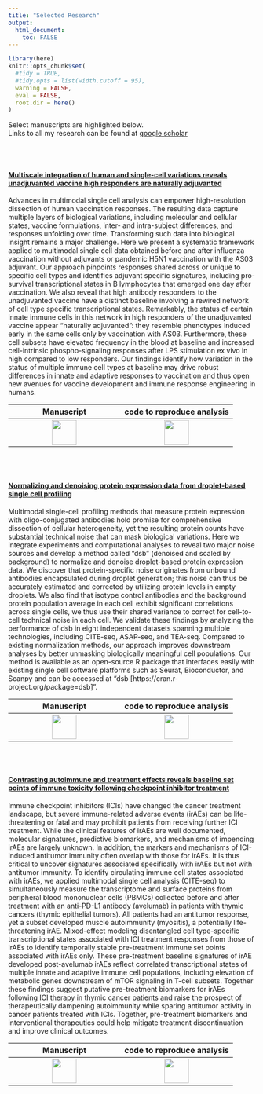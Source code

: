 ```yaml
---
title: "Selected Research"
output: 
  html_document:
    toc: FALSE
---
```


```r
library(here)
knitr::opts_chunk$set(
  #tidy = TRUE,
  #tidy.opts = list(width.cutoff = 95),
  warning = FALSE, 
  eval = FALSE,
  root.dir = here()
)
```

Select manuscripts are highlighted below.  
Links to all my research can be found at [google scholar](https://scholar.google.com/citations?user=eDbDGyIAAAAJ&hl=en) 

<br>
<br>

#### [**Multiscale integration of human and single-cell variations reveals unadjuvanted vaccine high responders are naturally adjuvanted**](https://www.medrxiv.org/content/10.1101/2023.03.20.23287474v1)  
Advances in multimodal single cell analysis can empower high-resolution dissection of human vaccination responses. The resulting data capture multiple layers of biological variations, including molecular and cellular states, vaccine formulations, inter- and intra-subject differences, and responses unfolding over time. Transforming such data into biological insight remains a major challenge. Here we present a systematic framework applied to multimodal single cell data obtained before and after influenza vaccination without adjuvants or pandemic H5N1 vaccination with the AS03 adjuvant. Our approach pinpoints responses shared across or unique to specific cell types and identifies adjuvant specific signatures, including pro-survival transcriptional states in B lymphocytes that emerged one day after vaccination. We also reveal that high antibody responders to the unadjuvanted vaccine have a distinct baseline involving a rewired network of cell type specific transcriptional states. Remarkably, the status of certain innate immune cells in this network in high responders of the unadjuvanted vaccine appear “naturally adjuvanted”: they resemble phenotypes induced early in the same cells only by vaccination with AS03. Furthermore, these cell subsets have elevated frequency in the blood at baseline and increased cell-intrinsic phospho-signaling responses after LPS stimulation ex vivo in high compared to low responders. Our findings identify how variation in the status of multiple immune cell types at baseline may drive robust differences in innate and adaptive responses to vaccination and thus open new avenues for vaccine development and immune response engineering in humans.

| Manuscript  | code to reproduce analysis |
| :-------------: | :-------------: |
|[ <img src="man/figures/paper.png" width="50" >](https://www.medrxiv.org/content/10.1101/2023.03.20.23287474v1) | [<img src="man/figures/github-mark.png"  width="50" >](https://niaid.github.io/fsc/)  |


<br>
<br>


#### [**Normalizing and denoising protein expression data from droplet-based single cell profiling**](https://www.nature.com/articles/s41467-022-29356-8)  
Multimodal single-cell profiling methods that measure protein expression with oligo-conjugated antibodies hold promise for comprehensive dissection of cellular heterogeneity, yet the resulting protein counts have substantial technical noise that can mask biological variations. Here we integrate experiments and computational analyses to reveal two major noise sources and develop a method called “dsb” (denoised and scaled by background) to normalize and denoise droplet-based protein expression data. We discover that protein-specific noise originates from unbound antibodies encapsulated during droplet generation; this noise can thus be accurately estimated and corrected by utilizing protein levels in empty droplets. We also find that isotype control antibodies and the background protein population average in each cell exhibit significant correlations across single cells, we thus use their shared variance to correct for cell-to-cell technical noise in each cell. We validate these findings by analyzing the performance of dsb in eight independent datasets spanning multiple technologies, including CITE-seq, ASAP-seq, and TEA-seq. Compared to existing normalization methods, our approach improves downstream analyses by better unmasking biologically meaningful cell populations. Our method is available as an open-source R package that interfaces easily with existing single cell software platforms such as Seurat, Bioconductor, and Scanpy and can be accessed at “dsb [https://cran.r-project.org/package=dsb]”.



| Manuscript  | code to reproduce analysis |
| :-------------: | :-------------: |
|[ <img src="man/figures/paper.png" width="50" >](https://www.nature.com/articles/s41467-022-29356-8) | [<img src="man/figures/github-mark.png"  width="50" >](https://github.com/niaid/dsb_manuscript)  |


<br>
<br>

#### [**Contrasting autoimmune and treatment effects reveals baseline set points of immune toxicity following checkpoint inhibitor treatment**](https://www.biorxiv.org/content/10.1101/2022.06.05.494592v1)  
Immune checkpoint inhibitors (ICIs) have changed the cancer treatment landscape, but severe immune-related adverse events (irAEs) can be life-threatening or fatal and may prohibit patients from receiving further ICI treatment. While the clinical features of irAEs are well documented, molecular signatures, predictive biomarkers, and mechanisms of impending irAEs are largely unknown. In addition, the markers and mechanisms of ICI-induced antitumor immunity often overlap with those for irAEs. It is thus critical to uncover signatures associated specifically with irAEs but not with antitumor immunity. To identify circulating immune cell states associated with irAEs, we applied multimodal single cell analysis (CITE-seq) to simultaneously measure the transcriptome and surface proteins from peripheral blood mononuclear cells (PBMCs) collected before and after treatment with an anti-PD-L1 antibody (avelumab) in patients with thymic cancers (thymic epithelial tumors). All patients had an antitumor response, yet a subset developed muscle autoimmunity (myositis), a potentially life-threatening irAE. Mixed-effect modeling disentangled cell type-specific transcriptional states associated with ICI treatment responses from those of irAEs to identify temporally stable pre-treatment immune set points associated with irAEs only. These pre-treatment baseline signatures of irAE developed post-avelumab irAEs reflect correlated transcriptional states of multiple innate and adaptive immune cell populations, including elevation of metabolic genes downstream of mTOR signaling in T-cell subsets. Together these findings suggest putative pre-treatment biomarkers for irAEs following ICI therapy in thymic cancer patients and raise the prospect of therapeutically dampening autoimmunity while sparing antitumor activity in cancer patients treated with ICIs. Together, pre-treatment biomarkers and interventional therapeutics could help mitigate treatment discontinuation and improve clinical outcomes.

| Manuscript  | code to reproduce analysis |
| :-------------: | :-------------: |
|[ <img src="man/figures/paper.png" width="50" >](https://www.biorxiv.org/content/10.1101/2022.06.05.494592v1) | [<img src="man/figures/github-mark.png"  width="50" >](https://github.com/niaid/irae_manuscript)  |


